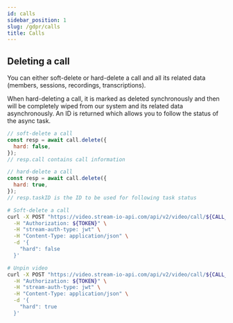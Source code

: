 ```yaml
---
id: calls
sidebar_position: 1
slug: /gdpr/calls
title: Calls
---
```




## Deleting a call

You can either soft-delete or hard-delete a call and all its related data (members, sessions, recordings, transcriptions).

When hard-deleting a call, it is marked as deleted synchronously and then will be completely wiped from our system and its related data asynchronously.
An ID is returned which allows you to follow the status of the async task.

<Tabs groupId="examples">
<TabItem value="js" label="JavaScript">

```js
// soft-delete a call
const resp = await call.delete({
  hard: false,
});
// resp.call contains call information

// hard-delete a call
const resp = await call.delete({
  hard: true,
});
// resp.taskID is the ID to be used for following task status
```

</TabItem>
<TabItem value="curl" label="cURL">

```bash
# Soft-delete a call
curl -X POST "https://video.stream-io-api.com/api/v2/video/call/${CALL_TYPE}/${CALL_ID}/delete?api_key=${API_KEY}" \
  -H "Authorization: ${TOKEN}" \
  -H "stream-auth-type: jwt" \
  -H "Content-Type: application/json" \
  -d '{
    "hard": false
  }'

# Unpin video
curl -X POST "https://video.stream-io-api.com/api/v2/video/call/${CALL_TYPE}/${CALL_ID}/delete?api_key=${API_KEY}" \
  -H "Authorization: ${TOKEN}" \
  -H "stream-auth-type: jwt" \
  -H "Content-Type: application/json" \
  -d '{
    "hard": true
  }'
```

</TabItem>
</Tabs>
